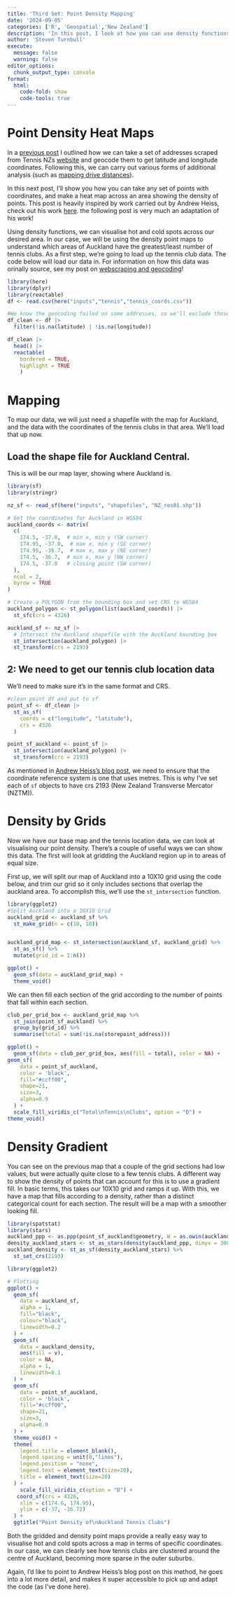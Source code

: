 ```yaml
---
title: 'Third Set: Point Density Mapping'
date: '2024-09-05'
categories: ['R', 'Geospatial','New Zealand']
description: 'In this post, I look at how you can use density functions to make a heat map of Tennis courts locations in Auckland, New Zealand.'
author: 'Steven Turnbull'
execute: 
  message: false
  warning: false
editor_options: 
  chunk_output_type: console
format:
  html:
    code-fold: show
    code-tools: true
---
```


# Point Density Heat Maps

In a [previous post](https://sturbull.github.io./posts/tennis/FirstSet_Webscraping_and_GeoCoding.html) I outlined how we can take a set of addresses scraped from Tennis NZs [website](https://tennis.kiwi/play/play-tennis/) and geocode them to get latitude and longitude coordinates. Following this, we can carry out various forms of additional analysis (such as [mapping drive distances](https://sturbull.github.io./posts/tennis/SecondSet_Drive_Isodistances.html)).

In this next post, I'll show you how you can take any set of points with coordinates, and make a heat map across an area showing the density of points. This post is heavily inspired by work carried out by Andrew Heiss, check out his work [here](https://www.andrewheiss.com/blog/2023/07/28/gradient-map-fills-r-sf/). the following post is very much an adaptation of his work!

Using density functions, we can visualise hot and cold spots across our desired area. In our case, we will be using the density point maps to understand which areas of Auckland have the greatest/least number of tennis clubs. As a first step, we're going to load up the tennis club data. The code below will load our data in. For information on how this data was orinally source, see my post on [webscraping and geocoding](https://sturbull.github.io./posts/tennis/FirstSet_Webscraping_and_GeoCoding.html)!

```r
library(here)
library(dplyr)
library(reactable)
df <- read.csv(here("inputs","tennis","tennis_coords.csv"))

#We know the geocoding failed on some addresses, so we'll exclude those
df_clean <- df |>
  filter(!is.na(latitude) | !is.na(longitude)) 

df_clean |> 
  head() |>
  reactable(
    bordered = TRUE,
    highlight = TRUE
    )
```

# Mapping
To map our data, we will just need a shapefile with the map for Auckland, and the data with the coordinates of the tennis clubs in that area. We'll load that up now. 

## Load the shape file for Auckland Central.
This is will be our map layer, showing where Auckland is.

```r
library(sf)
library(stringr)

nz_sf <- read_sf(here("inputs", "shapefiles", "NZ_res01.shp")) 

# Get the coordinates for Auckland in WGS84
auckland_coords <- matrix(
  c(
    174.5, -37.0,  # min x, min y (SW corner)
    174.95, -37.0,  # max x, min y (SE corner)
    174.95, -36.7,  # max x, max y (NE corner)
    174.5, -36.7,  # min x, max y (NW corner)
    174.5, -37.0   # closing point (SW corner)
  ), 
  ncol = 2,
  byrow = TRUE
)

# Create a POLYGON from the bounding box and set CRS to WGS84
auckland_polygon <- st_polygon(list(auckland_coords)) |> 
  st_sfc(crs = 4326) 

auckland_sf <- nz_sf |> 
  # Intersect the Auckland shapefile with the Auckland bounding box
  st_intersection(auckland_polygon) |>
  st_transform(crs = 2193) 

```


## 2: We need to get our tennis club location data
We'll need to make sure it's in the same format and CRS.

```r
#clean point df and put to sf
point_sf <- df_clean |>
  st_as_sf(
    coords = c("longitude", "latitude"),
    crs = 4326
  ) 

point_sf_auckland <- point_sf |>
  st_intersection(auckland_polygon) |>
  st_transform(crs = 2193) 

```
As mentioned in [Andrew Heiss's blog post](https://www.andrewheiss.com/blog/2023/07/28/gradient-map-fills-r-sf/), we need to ensure that the coordinate reference system is one that uses metres. This is why I've set each of `sf` objects to have crs 2193 (New Zealand Transverse Mercator (NZTM)).

# Density by Grids
Now we have our base map and the tennis location data, we can look at visualising our point density. There's a couple of useful ways we can show this data. The first will look at gridding the Auckland region up in to areas of equal size. 

First up, we will split our map of Auckland into a 10X10 grid using the code below, and trim our grid so it only includes sections that overlap the auckland area. To accomplish this, we'll use the `st_intersection` function.

```r
library(ggplot2)
#Split Auckland into a 10X10 Grid
auckland_grid <- auckland_sf %>% 
  st_make_grid(n = c(10, 10))


auckland_grid_map <- st_intersection(auckland_sf, auckland_grid) %>% 
  st_as_sf() %>% 
  mutate(grid_id = 1:n())

ggplot() +
  geom_sf(data = auckland_grid_map) +
  theme_void()
```

We can then fill each section of the grid according to the number of points that fall within each section. 
```r
club_per_grid_box <- auckland_grid_map %>% 
  st_join(point_sf_auckland) %>% 
  group_by(grid_id) %>% 
  summarise(total = sum(!is.na(storepoint_address)))

ggplot() +
  geom_sf(data = club_per_grid_box, aes(fill = total), color = NA) +
geom_sf(
    data = point_sf_auckland, 
    color = 'black',
    fill="#ccff00",
    shape=21,
    size=3,
    alpha=0.9
  ) +
  scale_fill_viridis_c("Total\nTennis\nClubs", option = "D") +
theme_void() 
```


# Density Gradient
You can see on the previous map that a couple of the grid sections had low values, but were actually quite close to a few tennis clubs. A different way to show the density of points that can account for this is to use a gradient fill. In basic terms, this takes our 10X10 grid and ramps it up. With this, we have a map that fills according to a density, rather than a distinct categorical count for each section. The result will be a map with a smoother looking fill. 

```r
library(spatstat)
library(stars)
auckland_ppp <- as.ppp(point_sf_auckland$geometry, W = as.owin(auckland_sf))
density_auckland_stars <- st_as_stars(density(auckland_ppp, dimyx = 300))
auckland_density <- st_as_sf(density_auckland_stars) %>%
  st_set_crs(2193)
```

```r
library(ggplot2)

# Plotting
ggplot() +
  geom_sf(
    data = auckland_sf,
    alpha = 1,
    fill="black",
    colour="black",
    linewidth=0.2
  ) +
  geom_sf(
    data = auckland_density,
    aes(fill = v), 
    color = NA,
    alpha = 1,
    linewidth=0.1
  ) +
  geom_sf(
    data = point_sf_auckland, 
    color = 'black',
    fill="#ccff00",
    shape=21,
    size=3,
    alpha=0.9
  ) +
  theme_void() +
  theme(
    legend.title = element_blank(),
    legend.spacing = unit(0,"lines"),
    legend.position = "none",
    legend.text = element_text(size=20),
    title = element_text(size=20)
  ) +
    scale_fill_viridis_c(option = "D") +
   coord_sf(crs = 4326,
    xlim = c(174.6, 174.95),
    ylim = c(-37, -36.72)
  ) +
  ggtitle("Point Density of\nAuckland Tennis Clubs")

```

Both the gridded and density point maps provide a really easy way to visualise hot and cold spots across a map in terms of specific coordinates. In our case, we can clearly see how tennis clubs are clustered around the centre of Auckland, becoming more sparse in the outer suburbs. 

Again, I'd like to point to Andrew Heiss's blog post on this method, he goes into a lot more detail, and makes it super accessible to pick up and adapt the code (as I've done here). 